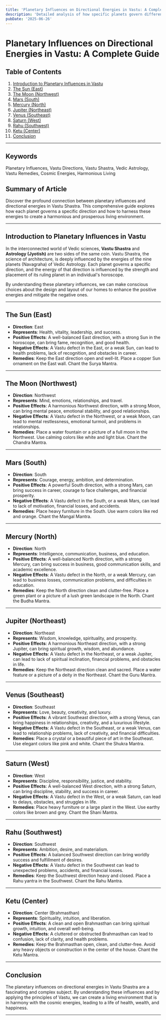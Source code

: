 ```yaml
---
title: 'Planetary Influences on Directional Energies in Vastu: A Complete Guide'
description: 'Detailed analysis of how specific planets govern different directions in Vastu Shastra, including Sun (East), Moon (Northwest), Jupiter (Northeast), Mercury (North), Venus (Southeast), Mars (South), Saturn (West), Rahu (Southwest), and Ketu (Center), with explanations of how these planetary energies manifest in corresponding areas of a building.'
pubDate: '2025-06-26'
---
```


# Planetary Influences on Directional Energies in Vastu: A Complete Guide

## Table of Contents
1. [Introduction to Planetary Influences in Vastu](#introduction-to-planetary-influences-in-vastu)
2. [The Sun (East)](#the-sun-east)
3. [The Moon (Northwest)](#the-moon-northwest)
4. [Mars (South)](#mars-south)
5. [Mercury (North)](#mercury-north)
6. [Jupiter (Northeast)](#jupiter-northeast)
7. [Venus (Southeast)](#venus-southeast)
8. [Saturn (West)](#saturn-west)
9. [Rahu (Southwest)](#rahu-southwest)
10. [Ketu (Center)](#ketu-center)
11. [Conclusion](#conclusion)

---

## Keywords
Planetary Influences, Vastu Directions, Vastu Shastra, Vedic Astrology, Vastu Remedies, Cosmic Energies, Harmonious Living

## Summary of Article
Discover the profound connection between planetary influences and directional energies in Vastu Shastra. This comprehensive guide explores how each planet governs a specific direction and how to harness these energies to create a harmonious and prosperous living environment.

---

## Introduction to Planetary Influences in Vastu

In the interconnected world of Vedic sciences, **Vastu Shastra** and **Astrology (Jyotish)** are two sides of the same coin. Vastu Shastra, the science of architecture, is deeply influenced by the energies of the nine planets (Navagraha) of Vedic Astrology. Each planet governs a specific direction, and the energy of that direction is influenced by the strength and placement of its ruling planet in an individual's horoscope.

By understanding these planetary influences, we can make conscious choices about the design and layout of our homes to enhance the positive energies and mitigate the negative ones.

---

## The Sun (East)

- **Direction**: East
- **Represents**: Health, vitality, leadership, and success.
- **Positive Effects**: A well-balanced East direction, with a strong Sun in the horoscope, can bring fame, recognition, and good health.
- **Negative Effects**: A Vastu defect in the East, or a weak Sun, can lead to health problems, lack of recognition, and obstacles in career.
- **Remedies**: Keep the East direction open and well-lit. Place a copper Sun ornament on the East wall. Chant the Surya Mantra.

---

## The Moon (Northwest)

- **Direction**: Northwest
- **Represents**: Mind, emotions, relationships, and travel.
- **Positive Effects**: A harmonious Northwest direction, with a strong Moon, can bring mental peace, emotional stability, and good relationships.
- **Negative Effects**: A Vastu defect in the Northwest, or a weak Moon, can lead to mental restlessness, emotional turmoil, and problems in relationships.
- **Remedies**: Place a water fountain or a picture of a full moon in the Northwest. Use calming colors like white and light blue. Chant the Chandra Mantra.

---

## Mars (South)

- **Direction**: South
- **Represents**: Courage, energy, ambition, and determination.
- **Positive Effects**: A powerful South direction, with a strong Mars, can bring success in career, courage to face challenges, and financial prosperity.
- **Negative Effects**: A Vastu defect in the South, or a weak Mars, can lead to lack of motivation, financial losses, and accidents.
- **Remedies**: Place heavy furniture in the South. Use warm colors like red and orange. Chant the Mangal Mantra.

---

## Mercury (North)

- **Direction**: North
- **Represents**: Intelligence, communication, business, and education.
- **Positive Effects**: A well-balanced North direction, with a strong Mercury, can bring success in business, good communication skills, and academic excellence.
- **Negative Effects**: A Vastu defect in the North, or a weak Mercury, can lead to business losses, communication problems, and difficulties in education.
- **Remedies**: Keep the North direction clean and clutter-free. Place a green plant or a picture of a lush green landscape in the North. Chant the Budha Mantra.

---

## Jupiter (Northeast)

- **Direction**: Northeast
- **Represents**: Wisdom, knowledge, spirituality, and prosperity.
- **Positive Effects**: A harmonious Northeast direction, with a strong Jupiter, can bring spiritual growth, wisdom, and abundance.
- **Negative Effects**: A Vastu defect in the Northeast, or a weak Jupiter, can lead to lack of spiritual inclination, financial problems, and obstacles in life.
- **Remedies**: Keep the Northeast direction clean and sacred. Place a water feature or a picture of a deity in the Northeast. Chant the Guru Mantra.

---

## Venus (Southeast)

- **Direction**: Southeast
- **Represents**: Love, beauty, creativity, and luxury.
- **Positive Effects**: A vibrant Southeast direction, with a strong Venus, can bring happiness in relationships, creativity, and a luxurious lifestyle.
- **Negative Effects**: A Vastu defect in the Southeast, or a weak Venus, can lead to relationship problems, lack of creativity, and financial difficulties.
- **Remedies**: Place a crystal or a beautiful piece of art in the Southeast. Use elegant colors like pink and white. Chant the Shukra Mantra.

---

## Saturn (West)

- **Direction**: West
- **Represents**: Discipline, responsibility, justice, and stability.
- **Positive Effects**: A well-balanced West direction, with a strong Saturn, can bring discipline, stability, and success in career.
- **Negative Effects**: A Vastu defect in the West, or a weak Saturn, can lead to delays, obstacles, and struggles in life.
- **Remedies**: Place heavy furniture or a large plant in the West. Use earthy colors like brown and grey. Chant the Shani Mantra.

---

## Rahu (Southwest)

- **Direction**: Southwest
- **Represents**: Ambition, desire, and materialism.
- **Positive Effects**: A balanced Southwest direction can bring worldly success and fulfillment of desires.
- **Negative Effects**: A Vastu defect in the Southwest can lead to unexpected problems, accidents, and financial losses.
- **Remedies**: Keep the Southwest direction heavy and closed. Place a Rahu yantra in the Southwest. Chant the Rahu Mantra.

---

## Ketu (Center)

- **Direction**: Center (Brahmasthan)
- **Represents**: Spirituality, intuition, and liberation.
- **Positive Effects**: A clean and open Brahmasthan can bring spiritual growth, intuition, and overall well-being.
- **Negative Effects**: A cluttered or obstructed Brahmasthan can lead to confusion, lack of clarity, and health problems.
- **Remedies**: Keep the Brahmasthan open, clean, and clutter-free. Avoid any heavy objects or construction in the center of the house. Chant the Ketu Mantra.

---

## Conclusion

The planetary influences on directional energies in Vastu Shastra are a fascinating and complex subject. By understanding these influences and by applying the principles of Vastu, we can create a living environment that is in harmony with the cosmic energies, leading to a life of health, wealth, and happiness.

---
